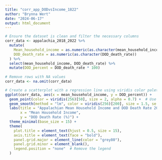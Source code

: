 ```yaml
---
title: "corr_app_DODvsIncome_1822"
author: "Brynna Wert"
date: "2024-06-17"
output: html_document
---
```


```R
# Ensure the dataset is clean and filter the necessary columns
corr_data <- appalachia_2018_2022 %>%
  mutate(
    Mean_household_income = as.numeric(as.character(mean_household_income)),
    DOD_death_rate = as.numeric(as.character(DOD_death_rate))
  ) %>%
  select(mean_household_income, DOD_death_rate) %>%
  mutate(DOD_percent = DOD_death_rate * 100)
 
# Remove rows with NA values
corr_data <- na.omit(corr_data)
```

```R
# Create a scatterplot with a regression line using viridis color palette
ggplot(corr_data, aes(x = mean_household_income, y = DOD_percent)) +
  geom_point(color = viridis(256)[50], size = 2, alpha = 0.7) +  # Use a consistent viridis color for points with transparency
  geom_smooth(method = "lm", color = viridis(256)[200], size = 1.5, se = FALSE) +  # Add a prominent regression line
  labs(title = "Appalachian Mean Household Income and DOD Death Rate 2018-2022",
       x = "Mean Household Income",
       y = "DOD Death Rate (%)") +
  theme_minimal(base_size = 15) +
  theme(
    plot.title = element_text(hjust = 0.5, size = 15),
    axis.title = element_text(face = "bold"),
    panel.grid.major = element_line(color = "grey80"),
    panel.grid.minor = element_blank(),
    legend.position = "none"  # Remove the legend
  )
```
